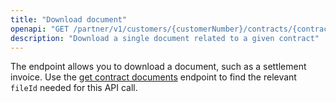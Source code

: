 ```yaml
---
title: "Download document"
openapi: "GET /partner/v1/customers/{customerNumber}/contracts/{contractNumber}/documents/{fileId}"
description: "Download a single document related to a given contract"
---
```


The endpoint allows you to download a document, such as a settlement invoice. Use the [get contract documents](/api-reference/customers/list_contract_documents) endpoint to find the relevant `fileId` needed for this API call.